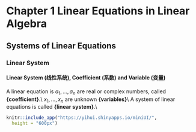# Chapter 1 Linear Equations in Linear Algebra

## Systems of Linear Equations

### Linear System

#### Linear System (线性系统), Coefficient (系数) and Variable (变量)

A linear equation is 
\begin{equation}
    a_1x_1+a_2x_2+\cdots+a_nx_n=b \qquad n=1, 2, 3, \cdots, \infty
\end{equation}
$a_1,\dots,a_n$ are real or complex numbers, called **{coefficient}**.\\
$x_1,\dots,x_n$ are unknown **{variables}**\\
A system of linear equations is called **{linear system}**.\\

```r
knitr::include_app("https://yihui.shinyapps.io/miniUI/",
  height = "600px")
```

